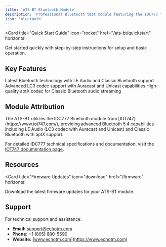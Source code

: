 ```yaml
---
title: 'ATS-BT Bluetooth Module'
description: 'Professional Bluetooth test module featuring the IDC777 from IOT747'
icon: 'bluetooth'
---
```


<Card
  title="Quick Start Guide"
  icon="rocket"
  href="/ats-bt/quickstart"
  horizontal
>
  Get started quickly with step-by-step instructions for setup and basic operation.
</Card>

## Key Features

<Columns cols={3}>
  <Card title="Bluetooth 5.4" icon="bluetooth">
    Latest Bluetooth technology with LE Audio and Classic Bluetooth support
  </Card>
  <Card title="LC3 Codec" icon="music">
    Advanced LC3 codec support with Auracast and Unicast capabilities
  </Card>
  <Card title="aptX Support" icon="headphones">
    High-quality aptX codec for Classic Bluetooth audio streaming
  </Card>
</Columns>

## Module Attribution

<Info>
The ATS-BT utilizes the IDC777 Bluetooth module from [IOT747](https://www.iot747.com/), providing advanced Bluetooth 5.4 capabilities including LE Audio (LC3 codec with Auracast and Unicast) and Classic Bluetooth with aptX support.

For detailed IDC777 technical specifications and documentation, visit the [IOT747 documentation page](https://www.iot747.com/documents/).
</Info>

## Resources

<Card
  title="Firmware Updates"
  icon="download"
  href="/firmware"
  horizontal
>
  Download the latest firmware updates for your ATS-BT module.
</Card>

## Support

For technical support and assistance:

- **Email:** support@echotm.com
- **Phone:** +1 (805) 880-5590
- **Website:** [www.echotm.com](https://www.echotm.com)